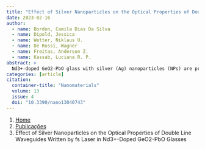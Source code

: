 ```yaml
---
title: "Effect of Silver Nanoparticles on the Optical Properties of Double Line Waveguides Written by fs Laser in Nd3+-Doped GeO2-PbO Glasses"
date: 2023-02-16
author:
  - name: Bordon, Camila Dias Da Silva
  - name: Dipold, Jessica
  - name: Wetter, Niklaus U.
  - name: De Rossi, Wagner
  - name: Freitas, Anderson Z.
  - name: Kassab, Luciana R. P.
abstract: > 
  Nd3+-doped GeO2-PbO glass with silver (Ag) nanoparticles (NPs) are produced with double line waveguides through fs laser processing for photonic applications. A Ti:sapphire fs laser at 800 nm was used to write the waveguides directly into the glass 0.7 mm beneath the surface. This platform is based on pairs of parallel lines with spacing of 10 µm, each pair being formed by two identical written lines but in two different configurations of 4 or 8 separately processed lines, which are coincident. The results of optical microscopy, absorbance measurements, refractive index change, beam quality factor (at 632 and 1064 nm), photoluminescence, propagation losses, and relative gain at 1064 nm are presented. The structural changes in the glass due to the presence of Ag NPs were investigated by Raman spectroscopy. At 632 and 1064 nm, x,y-symmetrical guiding was observed, and for both kinds of overlapping pulses, a refractive index alteration of 10−3 was found in both directions. Photoluminescence growth of textasciitilde47% at 1064 nm was observed due to the plasmonic effect of Ag NPs. In dual waveguides containing Ag NPs, the relative gain obtained increased by 40% and 30% for four and eight overlapping lines, respectively, at 600 mW of 808 nm pump power, when compared to waveguides without those metallic NPs. We highlight the resultant positive internal gains of 5.11 and 7.12 dB/cm that showed a growth of textasciitilde40% and textasciitilde30%, respectively, with respect to the samples without Ag NPs. The increase in photoluminescence and relative gain were related to the local field growth produced by Ag NPs. The present results show that the addition of Ag NPs impacts positively on the optical performance at 1064 nm of double line waveguides processed by fs laser writing in Nd3+-doped GeO2-PbO glass, opening news perspectives for photonics.
categories: [article]
citation: 
  container-title: "Nanomaterials"
  volume: 13
  issue: 4
  doi: "10.3390/nano13040743"
---
```


```{=html}
<nav aria-label="breadcrumb">
  <ol class="breadcrumb">
    <li class="breadcrumb-item"><a href="../../index.html">Home</a></li>
    <li class="breadcrumb-item"><a href="../index.html">Publicações</a></li>
    <li class="breadcrumb-item active" aria-current="page">Effect of Silver Nanoparticles on the Optical Properties of Double Line Waveguides Written by fs Laser in Nd3+-Doped GeO2-PbO Glasses</li>
  </ol>
</nav>
```
